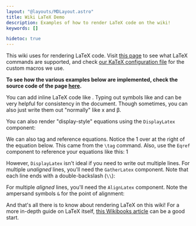 ```yaml
---
layout: "@layouts/MDLayout.astro"
title: Wiki LaTeX Demo
description: Examples of how to render LaTeX code on the wiki!
keywords: []

hidetoc: true
---
```




This wiki uses <a href="https://katex.org/docs/supported"><Latex code="\KaTeX" /></a> for rendering LaTeX code. Visit [this page](https://katex.org/docs/supported) to see what LaTeX commands are supported, and check [our KaTeX configuration file](https://github.com/ausdevs/ausdevs.github.io/blob/master/src/latex-helpers/katex-config.ts) for the custom macros we use.

**To see how the various examples below are implemented, check the source code of the page [here](https://github.com/ausdevs/ausdevs.github.io/blob/master/src/pages/latex-demo.mdx).**

You can add inline LaTeX code like <Latex code="a^2 + b^2 = c^2" />. Typing out symbols like <Latex code="x" /> and <Latex code="\beta" /> can be very helpful for consistency in the document. Though sometimes, you can also just write them out "normally" like x and β.

You can also render "display-style" equations using the `DisplayLatex` component:

<DisplayLatex code="
    x = \frac{-b \pm \sqrt{b^2 - 4 a c}}{2 a}
" />

We can also tag and reference equations. Notice the <Eqref>1</Eqref> over at the right of the equation below. This came from the `\tag` command. Also, use the `Eqref` component to reference your equations like this: <Eqref>1</Eqref>

<DisplayLatex code="
    c_n
    = \frac{1}{P}
    \int_{-\frac{P}{2}}^{\frac{P}{2}}
    f \parens{x} e^{-i 2 \pi \frac{n}{P} x}
    \, dx
    \tag{1}
" />

However, `DisplayLatex` isn't ideal if you need to write out multiple lines. For multiple *unaligned* lines, you'll need the `GatherLatex` component. Note that each line ends with a double-backslash (`\\`):

<GatherLatex code="
    \int x^n \, dx
    = \frac{x^{n + 1}}{n + 1} + C \quad \parens{n \ne -1}
    \\
    \int \sin x \, dx
    = - \cos x + C
    \tag{ayy}
    \\
    \int \frac{dx}{\sqrt{x^2 + a^2}}
    = \sinh^{-1} \parens{\frac{x}{a}} + C
    = \ln \parens{x + \sqrt{x^2 + a^2}} + C'
    \tag{lmao}
" />

For multiple *aligned* lines, you'll need the `AlignLatex` component. Note the ampersand symbols `&` for the point of alignment:

<AlignLatex code="
    f \parens{x}
    &= f \parens{a}
    + \frac{f' \parens{a}}{1!} \parens{x - a}
    + \frac{f'' \parens{a}}{2!} \parens{x - a}^2
    + \frac{f''' \parens{a}}{3!} \parens{x - a}^3
    + \cdots
    \\
    &= \sum_{n = 0}^\infty \frac{f^\parens{n} \parens{a}}{n!}
    \parens{x - a}^n
" />

And that's all there is to know about rendering LaTeX on this wiki! For a more in-depth guide on LaTeX itself, [this Wikibooks article](https://en.wikibooks.org/wiki/LaTeX) can be a good start.

